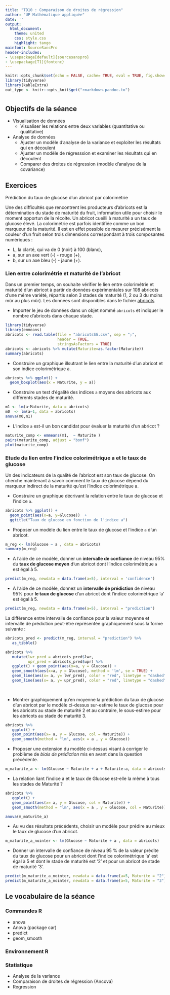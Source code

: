 ```yaml
---
title: "TD10 : Comparaison de droites de régression"
author: "UP Mathématique appliquée"
date: ''
output:
  html_document:
    theme: united
    css: style.css
    highlight: tango
mainfont: SourceSansPro
header-includes:
- \usepackage[default]{sourcesanspro}
- \usepackage[T1]{fontenc}
---
```



```r
knitr::opts_chunk$set(echo = FALSE, cache= TRUE, eval = TRUE, fig.show='hide', message = FALSE, warning = FALSE, results = 'hide' )
library(tidyverse)
library(kableExtra)
out_type <- knitr::opts_knit$get("rmarkdown.pandoc.to")
```


# {.tabset .tabset-fade .tabset-pills}

##  Objectifs de la séance  

* Visualisation de données
  - Visualiser les relations entre deux variables (quantitative ou qualitative)
* Analyse de données
  - Ajuster un modèle d'analyse de la variance et exploiter les résultats qui en découlent
  - Ajuster un modèle de régresssion et examiner les résultats qui en découlent
  - Comparer des droites de régression (modèle d'analyse de la covariance)
  
## Exercices 

<p class= "care"> Prédiction du taux de glucose d'un abricot par colorimétrie </p>

   Une des difficultés que rencontrent les producteurs d'abricots est la détermination du stade de maturité du fruit, information utile pour choisir le moment opportun de la récolte. Un abricot cueilli à maturité a un taux de glucose élevé. La colorimétrie est parfois identifiée comme un bon marqueur de la maturité. Il est en effet possible de mesurer précisément la couleur d'un fruit selon trois dimensions correspondant à trois composantes numériques :

* L, la clarté, qui va de 0 (noir) à 100 (blanc),
* a, sur un axe vert (-) - rouge (+),
* b, sur un axe bleu (-) - jaune (+).


### Lien entre colorimétrie et maturité de l'abricot 

Dans un premier temps, on souhaite vérifier le lien entre colorimétrie et maturité d'un abricot à partir de données expérimentales sur 108 abricots d'une même variété, répartis selon 3 stades de maturité (1, 2 ou 3 du moins mûr au plus mûr). Les données sont disponibles dans le fichier [abricots](abricotsSG.txt)

* Importer le jeu de données dans un objet nommé `abricots` et indiquer le nombre d'abricots dans chaque stade.

```r
library(tidyverse)
library(emmeans)
abricots <- read.table(file = "abricotsSG.csv", sep = ";",
                       header = TRUE, 
                       stringsAsFactors = TRUE)
abricots <- abricots %>% mutate(Maturite=as.factor(Maturite))
summary(abricots)
```

* Construire un graphique illsutrant le lien entre la maturité d'un abricot et son indice colorimétrique a.

```r
abricots %>% ggplot() +
  geom_boxplot(aes(x = Maturite, y = a))
```

* Construire un test d'égalité des indices `a` moyens des abricots aux différents stades de maturité. 

```r
m1 <- lm(a~Maturite, data = abricots)
m0  <- lm(a~1, data = abricots)
anova(m0,m1)
```

* L'indice `a` est-il un bon candidat pour évaluer la maturité d'un abricot ?

```r
maturite_comp <- emmeans(m1,  ~ Maturite )
pairs(maturite_comp, adjust = "bonf")
plot(maturite_comp)
```


### Etude du lien entre l'indice colorimétrique a et le taux de glucose

   Un des indicateurs de la qualité de l'abricot est son taux de glucose. On cherche maintenant à savoir comment le taux de glocose dépend du marqueur indirect de la maturité qu'est l'indice colorimétrique a.

*  Construire un graphique décrivant la relation entre le taux de glucose et l'indice `a`.

```r

abricots %>% ggplot() + 
  geom_point(aes(x=a, y=Glucose))  +
  ggtitle("Taux de glucose en fonction de l'indice a")
```


* Proposer un modèle du lien entre le taux de glucose et l'indice `a` d'un abricot.

```r
m_reg <- lm(Glucose ~ a , data = abricots)
summary(m_reg)
```

* A l'aide de ce modèle, donner un **intervalle de confiance** de niveau 95\%  du **taux de glucose moyen**  d'un abricot dont l'indice colorimétrique `a` est égal à 5. 

```r
predict(m_reg, newdata = data.frame(a=5), interval = 'confidence')
```
* A l'aide de ce modèle, donnez un **intervalle de prédiction**  de niveau 95%  pour **le taux de glucose** d'un abricot dont l'indice colorimétrique 'a' est égal à 5.


```r
predict(m_reg, newdata = data.frame(a=5), interval = "prediction")
```


La différence entre intervalle de confiance pour la valeur moyenne et intervalle de prédiction peut-être représentée graphiquement sous la forme suivante :

```r
abricots_pred <- predict(m_reg, interval = "prediction") %>% 
   as_tibble()

abricots %>% 
   mutate(lwr_pred = abricots_pred$lwr,
          upr_pred = abricots_pred$upr) %>% 
   ggplot() + geom_point(aes(x=a, y = Glucose)) +
   geom_smooth(aes(x=a, y = Glucose), method = 'lm', se = TRUE) +
   geom_line(aes(x= a, y= lwr_pred), color = "red", linetype = "dashed") +
   geom_line(aes(x= a, y= upr_pred), color = "red", linetype = "dashed")
   
   
```


* Montrer graphiquement qu'en moyenne la prédiction du taux de glucose d'un abricot par le modèle ci-dessus sur-estime le taux de glucose pour les abricots au stade de maturité 2 et au contraire, le sous-estime pour les abricots au stade de maturité 3.

```r
abricots %>% 
   ggplot() + 
   geom_point(aes(x= a, y = Glucose, col = Maturite)) +
   geom_smooth(method = "lm", aes(x = a , y = Glucose))
```

* Proposer une extension du modèle ci-dessus visant à corriger le problème de *biais de prédiction* mis en avant dans la question précédente.
  
  
```r
m_maturite_a <- lm(Glucose ~ Maturite + a + Maturite:a, data = abricots)
```
  
* La relation liant l'indice a et le taux de Glucose est-elle la même à tous les stades de Maturité ? 

```r
abricots %>% 
   ggplot() + 
   geom_point(aes(x= a, y = Glucose, col = Maturite)) +
   geom_smooth(method = "lm", aes(x = a , y = Glucose, col = Maturite))

anova(m_maturite_a)
```
* Au vu des résultats précédents, choisir un modèle pour prédire au mieux le taux de glucose d'un abricot.


```r
m_maturite_a_nointer <- lm(Glucose ~ Maturite + a , data = abricots)
```

* Donner un intervalle de confiance de niveau 95 % de la valeur prédite du taux de glucose pour un abricot dont l'indice colorimétrique 'a' est égal à 5 et dont le stade de maturité est '2' et pour un abricot de stade de maturité '3'.

```r
predict(m_maturite_a_nointer, newdata = data.frame(a=5, Maturite = "2"), interval = "confidence")
predict(m_maturite_a_nointer, newdata = data.frame(a=5, Maturite = "3"), interval = "confidence")
```

  
## Le vocabulaire de la séance

### Commandes R
- anova
- Anova (package car)
- predict
- geom_smooth

### Environnement R


### Statistique 
- Analyse de la variance
- Comparaison de droites de régression (Ancova)
- Regression
